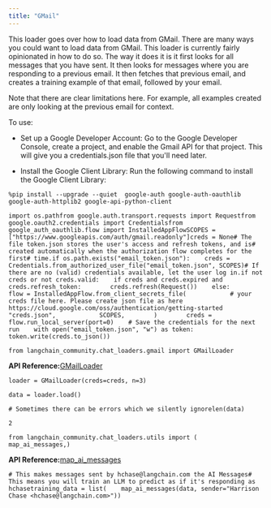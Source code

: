 ```yaml
---
title: "GMail"
---
```


This loader goes over how to load data from GMail. There are many ways you could want to load data from GMail. This loader is currently fairly opinionated in how to do so. The way it does it is it first looks for all messages that you have sent. It then looks for messages where you are responding to a previous email. It then fetches that previous email, and creates a training example of that email, followed by your email.

Note that there are clear limitations here. For example, all examples created are only looking at the previous email for context.

To use:

* Set up a Google Developer Account: Go to the Google Developer Console, create a project, and enable the Gmail API for that project. This will give you a credentials.json file that you'll need later.

* Install the Google Client Library: Run the following command to install the Google Client Library:

```
%pip install --upgrade --quiet  google-auth google-auth-oauthlib google-auth-httplib2 google-api-python-client
```

```
import os.pathfrom google.auth.transport.requests import Requestfrom google.oauth2.credentials import Credentialsfrom google_auth_oauthlib.flow import InstalledAppFlowSCOPES = ["https://www.googleapis.com/auth/gmail.readonly"]creds = None# The file token.json stores the user's access and refresh tokens, and is# created automatically when the authorization flow completes for the first# time.if os.path.exists("email_token.json"):    creds = Credentials.from_authorized_user_file("email_token.json", SCOPES)# If there are no (valid) credentials available, let the user log in.if not creds or not creds.valid:    if creds and creds.expired and creds.refresh_token:        creds.refresh(Request())    else:        flow = InstalledAppFlow.from_client_secrets_file(            # your creds file here. Please create json file as here https://cloud.google.com/oss/authentication/getting-started            "creds.json",            SCOPES,        )        creds = flow.run_local_server(port=0)    # Save the credentials for the next run    with open("email_token.json", "w") as token:        token.write(creds.to_json())
```

```
from langchain_community.chat_loaders.gmail import GMailLoader
```

**API Reference:**[GMailLoader](https://python.langchain.com/api_reference/community/chat_loaders/langchain_community.chat_loaders.gmail.GMailLoader.html)

```
loader = GMailLoader(creds=creds, n=3)
```

```
data = loader.load()
```

```
# Sometimes there can be errors which we silently ignorelen(data)
```

```
2
```

```
from langchain_community.chat_loaders.utils import (    map_ai_messages,)
```

**API Reference:**[map\_ai\_messages](https://python.langchain.com/api_reference/community/chat_loaders/langchain_community.chat_loaders.utils.map_ai_messages.html)

```
# This makes messages sent by hchase@langchain.com the AI Messages# This means you will train an LLM to predict as if it's responding as hchasetraining_data = list(    map_ai_messages(data, sender="Harrison Chase <hchase@langchain.com>"))
```
